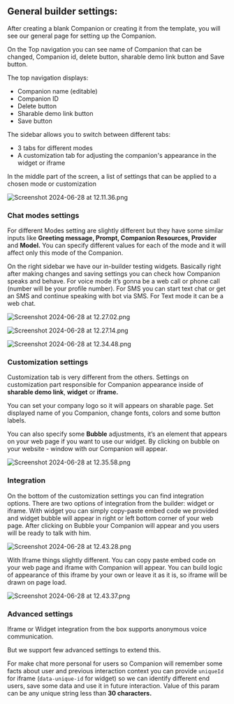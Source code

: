 ## General builder settings:

After creating a blank Companion or creating it from the template, you will see our general page for setting up the Companion. 

On the Top navigation you can see name of Companion that can be changed, Companion id, delete button, sharable demo link button and Save button.

The top navigation displays:

- Companion name (editable)
- Companion ID
- Delete button
- Sharable demo link button
- Save button

The sidebar allows you to switch between different tabs:

- 3 tabs for different modes
- A customization tab for adjusting the companion's appearance in the widget or iframe

In the middle part of the screen, a list of settings that can be applied to a chosen mode or customization

![Screenshot 2024-06-28 at 12.11.36.png](builder_files/Screenshot_2024-06-28_at_12.11.36.png)

### Chat modes settings

For different Modes setting are slightly different but they have some similar inputs like **Greeting message, Prompt, Companion Resources, Provider** and **Model.** You can specify different values for each of the mode and it will affect only this mode of the Companion.

On the right sidebar we have our in-builder testing widgets. Basically right after making changes and saving settings you can check how Companion speaks and behave. For voice mode it’s gonna be a web call or phone call (number will be your profile number). For SMS you can start text chat or get an SMS and continue speaking with bot via SMS. For Text mode it can be a web chat.

![Screenshot 2024-06-28 at 12.27.02.png](builder_files/Screenshot_2024-06-28_at_12.27.02.png)

![Screenshot 2024-06-28 at 12.27.14.png](builder_files/Screenshot_2024-06-28_at_12.27.14.png)

![Screenshot 2024-06-28 at 12.34.48.png](builder_files/Screenshot_2024-06-28_at_12.34.48.png)

### Customization settings

Customization tab is very different from the others. Settings on customization part responsible for Companion appearance inside of **sharable demo link**, **widget** or **iframe.**

You can set your company logo so it will appears on sharable page.
Set displayed name of you Companion, change fonts, colors and some button labels.

You can also specify some **Bubble** adjustments, it’s an element that appears on your web page if you want to use our widget. By clicking on bubble on your website - window with our Companion will appear.

![Screenshot 2024-06-28 at 12.35.58.png](builder_files/Screenshot_2024-06-28_at_12.35.58.png)

### Integration

On the bottom of the customization settings you can find integration options. There are two options of integration from the builder: widget or iframe.
With widget you can simply copy-paste embed code we provided and widget bubble will appear in right or left bottom corner of your web page. After clicking on Bubble your Companion will appear and you users will be ready to talk with him.

![Screenshot 2024-06-28 at 12.43.28.png](builder_files/Screenshot_2024-06-28_at_12.43.28.png)

With Iframe things slightly different. You can copy paste embed code on your web page and iframe with Companion will appear. You can build logic of appearance of this iframe by your own or leave it as it is, so iframe will be drawn on page load.

![Screenshot 2024-06-28 at 12.43.37.png](builder_files/Screenshot_2024-06-28_at_12.43.37.png)

### Advanced settings

Iframe or Widget integration from the box supports anonymous voice communication.

But we support few advanced settings to extend this.

For make chat more personal for users so Companion will remember some facts about user and previous interaction context you can provide `uniqueId` for iframe (`data-unique-id` for widget) so we can identify different end users, save some data and use it in future interaction. Value of this param can be any unique string less than **30 characters.**